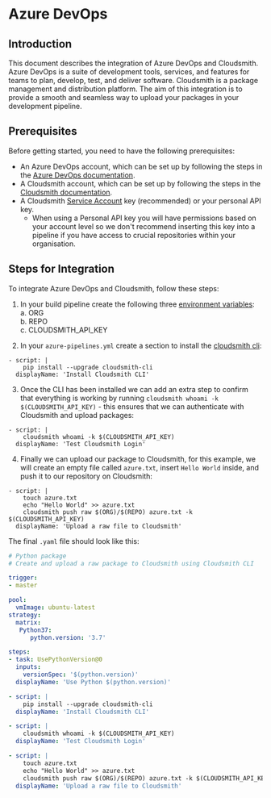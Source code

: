 # Azure DevOps


## Introduction

This document describes the integration of Azure DevOps and Cloudsmith. Azure DevOps is a suite of development tools, services, and features for teams to plan, develop, test, and deliver software. Cloudsmith is a package management and distribution platform. The aim of this integration is to provide a smooth and seamless way to upload your packages in your development pipeline.

## Prerequisites

Before getting started, you need to have the following prerequisites:

- An Azure DevOps account, which can be set up by following the steps in the [Azure DevOps documentation](https://docs.microsoft.com/en-us/azure/devops/user-guide/get-started/?view=azure-devops).
- A Cloudsmith account, which can be set up by following the steps in the [Cloudsmith documentation](/getting-started/).
- A Cloudsmith [Service Account](/teams-and-accounts/service-accounts) key (recommended) or your personal API key.
  - When using a Personal API key you will have permissions based on your account level so we don't recommend inserting this key into a pipeline if you have access to crucial repositories within your organisation.

## Steps for Integration

To integrate Azure DevOps and Cloudsmith, follow these steps:

1. In your build pipeline create the following three [environment variables](https://learn.microsoft.com/en-us/azure/devops/pipelines/process/set-secret-variables?view=azure-devops&tabs=yaml,bash#secret-variable-in-the-ui):  
   a. ORG  
   b. REPO  
   c. CLOUDSMITH_API_KEY

<BlockImage src={azureDevopsVariablesImages} alt="" align="left">
</BlockImage>

2. In your `azure-pipelines.yml` create a section to install the [cloudsmith cli](/getting-started/cli#installation):

```
- script: |
	pip install --upgrade cloudsmith-cli
  displayName: 'Install Cloudsmith CLI'
```

3. Once the CLI has been installed we can add an extra step to confirm that everything is working by running `cloudsmith whoami -k $(CLOUDSMITH_API_KEY)` - this ensures that we can authenticate with Cloudsmith and upload packages:

```
- script: |
	cloudsmith whoami -k $(CLOUDSMITH_API_KEY)
  displayName: 'Test Cloudsmith Login'
```

4. Finally we can upload our package to Cloudsmith, for this example, we will create an empty file called `azure.txt`, insert `Hello World` inside, and push it to our repository on Cloudsmith:

```
- script: |
	touch azure.txt
	echo "Hello World" >> azure.txt
	cloudsmith push raw $(ORG)/$(REPO) azure.txt -k $(CLOUDSMITH_API_KEY)
  displayName: 'Upload a raw file to Cloudsmith'
```

The final `.yaml` file should look like this:

```yaml azure-pipelines.yml
# Python package
# Create and upload a raw package to Cloudsmith using Cloudsmith CLI

trigger:
- master

pool:
  vmImage: ubuntu-latest
strategy:
  matrix:
   Python37:
      python.version: '3.7'

steps:
- task: UsePythonVersion@0
  inputs:
    versionSpec: '$(python.version)'
  displayName: 'Use Python $(python.version)'

- script: |
    pip install --upgrade cloudsmith-cli
  displayName: 'Install Cloudsmith CLI'

- script: |
    cloudsmith whoami -k $(CLOUDSMITH_API_KEY)
  displayName: 'Test Cloudsmith Login'

- script: |
    touch azure.txt
    echo "Hello World" >> azure.txt
    cloudsmith push raw $(ORG)/$(REPO) azure.txt -k $(CLOUDSMITH_API_KEY)
  displayName: 'Upload a raw file to Cloudsmith'
```
